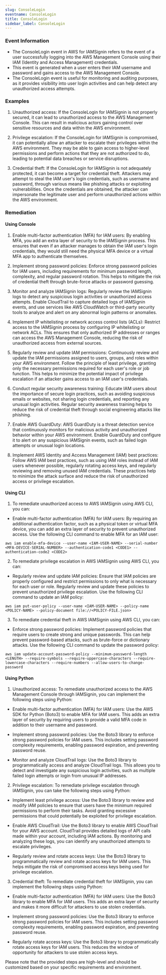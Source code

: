 ```yaml
--- 
slug: ConsoleLogin
eventname: ConsoleLogin
title: ConsoleLogin
sidebar_label: ConsoleLogin
---
```

                       


### Event Information

- The ConsoleLogin event in AWS for IAMSignin refers to the event of a user successfully logging into the AWS Management Console using their IAM (Identity and Access Management) credentials.
- This event is generated when a user enters their IAM username and password and gains access to the AWS Management Console.
- The ConsoleLogin event is useful for monitoring and auditing purposes, as it provides visibility into user login activities and can help detect any unauthorized access attempts.


### Examples

1. Unauthorized access: If the ConsoleLogin for IAMSignin is not properly secured, it can lead to unauthorized access to the AWS Management Console. This can result in malicious actors gaining control over sensitive resources and data within the AWS environment.

2. Privilege escalation: If the ConsoleLogin for IAMSignin is compromised, it can potentially allow an attacker to escalate their privileges within the AWS environment. They may be able to gain access to higher-level permissions and perform actions that they are not authorized to do, leading to potential data breaches or service disruptions.

3. Credential theft: If the ConsoleLogin for IAMSignin is not adequately protected, it can become a target for credential theft. Attackers may attempt to steal the IAM user's login credentials, such as username and password, through various means like phishing attacks or exploiting vulnerabilities. Once the credentials are obtained, the attacker can impersonate the legitimate user and perform unauthorized actions within the AWS environment.

### Remediation

#### Using Console

1. Enable multi-factor authentication (MFA) for IAM users: By enabling MFA, you add an extra layer of security to the IAMSignin process. This ensures that even if an attacker manages to obtain the IAM user's login credentials, they would still need the physical MFA device or a virtual MFA app to authenticate themselves.

2. Implement strong password policies: Enforce strong password policies for IAM users, including requirements for minimum password length, complexity, and regular password rotation. This helps to mitigate the risk of credential theft through brute-force attacks or password guessing.

3. Monitor and analyze IAMSignin logs: Regularly review the IAMSignin logs to detect any suspicious login activities or unauthorized access attempts. Enable CloudTrail to capture detailed logs of IAMSignin events, and use services like AWS CloudWatch or third-party security tools to analyze and alert on any abnormal login patterns or anomalies.

4. Implement IP whitelisting or network access control lists (ACLs): Restrict access to the IAMSignin process by configuring IP whitelisting or network ACLs. This ensures that only authorized IP addresses or ranges can access the AWS Management Console, reducing the risk of unauthorized access from external sources.

5. Regularly review and update IAM permissions: Continuously review and update the IAM permissions assigned to users, groups, and roles within your AWS environment. Follow the principle of least privilege, granting only the necessary permissions required for each user's role or job function. This helps to minimize the potential impact of privilege escalation if an attacker gains access to an IAM user's credentials.

6. Conduct regular security awareness training: Educate IAM users about the importance of secure login practices, such as avoiding suspicious emails or websites, not sharing login credentials, and reporting any unusual login activities. Regular security awareness training helps to reduce the risk of credential theft through social engineering attacks like phishing.

7. Enable AWS GuardDuty: AWS GuardDuty is a threat detection service that continuously monitors for malicious activity and unauthorized behavior within your AWS environment. Enable GuardDuty and configure it to alert on any suspicious IAMSignin events, such as failed login attempts or unusual login locations.

8. Implement AWS Identity and Access Management (IAM) best practices: Follow AWS IAM best practices, such as using IAM roles instead of IAM users whenever possible, regularly rotating access keys, and regularly reviewing and removing unused IAM credentials. These practices help to minimize the attack surface and reduce the risk of unauthorized access or privilege escalation.

#### Using CLI

1. To remediate unauthorized access to AWS IAMSignin using AWS CLI, you can:

- Enable multi-factor authentication (MFA) for IAM users: By requiring an additional authentication factor, such as a physical token or virtual MFA device, you can add an extra layer of security to prevent unauthorized access. Use the following CLI command to enable MFA for an IAM user:
```
aws iam enable-mfa-device --user-name <IAM-USER-NAME> --serial-number <MFA-DEVICE-SERIAL-NUMBER> --authentication-code1 <CODE1> --authentication-code2 <CODE2>
```

2. To remediate privilege escalation in AWS IAMSignin using AWS CLI, you can:

- Regularly review and update IAM policies: Ensure that IAM policies are properly configured and restrict permissions to only what is necessary for each user or role. Regularly review and update these policies to prevent unauthorized privilege escalation. Use the following CLI command to update an IAM policy:
```
aws iam put-user-policy --user-name <IAM-USER-NAME> --policy-name <POLICY-NAME> --policy-document file://<POLICY-FILE.json>
```

3. To remediate credential theft in AWS IAMSignin using AWS CLI, you can:

- Enforce strong password policies: Implement password policies that require users to create strong and unique passwords. This can help prevent password-based attacks, such as brute-force or dictionary attacks. Use the following CLI command to update the password policy:
```
aws iam update-account-password-policy --minimum-password-length <LENGTH> --require-symbols --require-uppercase-characters --require-lowercase-characters --require-numbers --allow-users-to-change-password
```

#### Using Python

1. Unauthorized access: To remediate unauthorized access to the AWS Management Console through IAMSignin, you can implement the following steps using Python:

- Enable multi-factor authentication (MFA) for IAM users: Use the AWS SDK for Python (Boto3) to enable MFA for IAM users. This adds an extra layer of security by requiring users to provide a valid MFA code in addition to their username and password.

- Implement strong password policies: Use the Boto3 library to enforce strong password policies for IAM users. This includes setting password complexity requirements, enabling password expiration, and preventing password reuse.

- Monitor and analyze CloudTrail logs: Use the Boto3 library to programmatically access and analyze CloudTrail logs. This allows you to detect and investigate any suspicious login activities, such as multiple failed login attempts or login from unusual IP addresses.

2. Privilege escalation: To remediate privilege escalation through IAMSignin, you can take the following steps using Python:

- Implement least privilege access: Use the Boto3 library to review and modify IAM policies to ensure that users have the minimum required permissions to perform their tasks. Avoid granting excessive permissions that could potentially be exploited for privilege escalation.

- Enable AWS CloudTrail: Use the Boto3 library to enable AWS CloudTrail for your AWS account. CloudTrail provides detailed logs of API calls made within your account, including IAM actions. By monitoring and analyzing these logs, you can identify any unauthorized attempts to escalate privileges.

- Regularly review and rotate access keys: Use the Boto3 library to programmatically review and rotate access keys for IAM users. This helps mitigate the risk of compromised access keys being used for privilege escalation.

3. Credential theft: To remediate credential theft for IAMSignin, you can implement the following steps using Python:

- Enable multi-factor authentication (MFA) for IAM users: Use the Boto3 library to enable MFA for IAM users. This adds an extra layer of security and makes it more difficult for attackers to use stolen credentials.

- Implement strong password policies: Use the Boto3 library to enforce strong password policies for IAM users. This includes setting password complexity requirements, enabling password expiration, and preventing password reuse.

- Regularly rotate access keys: Use the Boto3 library to programmatically rotate access keys for IAM users. This reduces the window of opportunity for attackers to use stolen access keys.

Please note that the provided steps are high-level and should be customized based on your specific requirements and environment.

 